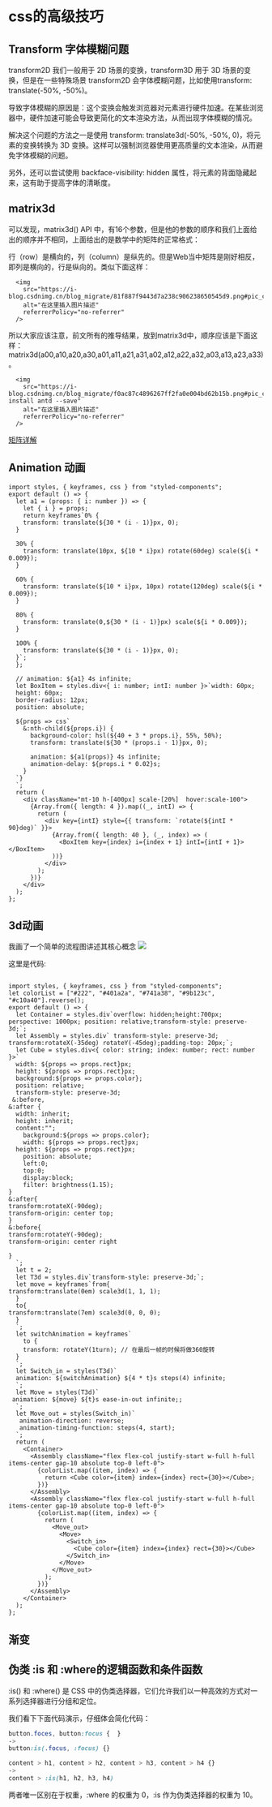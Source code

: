 


# css的高级技巧

## Transform 字体模糊问题
transform2D 我们一般用于 2D 场景的变换，transform3D 用于 3D 场景的变换，但是在一些特殊场景 transform2D 会字体模糊问题，比如使用transform: translate(-50%, -50%)。

导致字体模糊的原因是：这个变换会触发浏览器对元素进行硬件加速。在某些浏览器中，硬件加速可能会导致更简化的文本渲染方法，从而出现字体模糊的情况。

解决这个问题的方法之一是使用 transform: translate3d(-50%, -50%, 0)，将元素的变换转换为 3D 变换。这样可以强制浏览器使用更高质量的文本渲染，从而避免字体模糊的问题。

另外，还可以尝试使用 backface-visibility: hidden 属性，将元素的背面隐藏起来，这有助于提高字体的清晰度。

## matrix3d
可以发现，matrix3d() API 中，有16个参数，但是他的参数的顺序和我们上面给出的顺序并不相同，上面给出的是数学中的矩阵的正常格式：

行（row）是横向的，列（column）是纵先的。但是Web当中矩阵是刚好相反，即列是横向的，行是纵向的。类似下面这样：

      <img
        src="https://i-blog.csdnimg.cn/blog_migrate/81f887f9443d7a238c906238650545d9.png#pic_center"
        alt="在这里插入图片描述"
        referrerPolicy="no-referrer"
      />


所以大家应该注意，前文所有的推导结果，放到matrix3d中，顺序应该是下面这样：
matrix3d(a00,a10,a20,a30,a01,a11,a21,a31,a02,a12,a22,a32,a03,a13,a23,a33)。




      <img
        src="https://i-blog.csdnimg.cn/blog_migrate/f0ac87c4896267ff2fa0e004bd62b15b.png#pic_centernpm install antd --save"
        alt="在这里插入图片描述"
        referrerPolicy="no-referrer"
      />

<a href="https://blog.csdn.net/qq_35543489/article/details/113694496" target="_blank">矩阵详解</a>
<Css3d />

## Animation 动画


<Animation />

```tsx
import styles, { keyframes, css } from "styled-components";
export default () => {
  let a1 = (props: { i: number }) => {
    let { i } = props;
    return keyframes`0% {
    transform: translate(${30 * (i - 1)}px, 0);
  }

  30% {
    transform: translate(10px, ${10 * i}px) rotate(60deg) scale(${i * 0.009});
  }

  60% {
    transform: translate(${10 * i}px, 10px) rotate(120deg) scale(${i * 0.009});
  }

  80% {
    transform: translate(0,${30 * (i - 1)}px) scale(${i * 0.009});
  }

  100% {
    transform: translate(${30 * (i - 1)}px, 0);
  }`;
  };

  // animation: ${a1} 4s infinite;
  let BoxItem = styles.div<{ i: number; intI: number }>`width: 60px;
  height: 60px;
  border-radius: 12px;
  position: absolute;
 
  ${props => css`
    &:nth-child(${props.i}) {
      background-color: hsl(${40 + 3 * props.i}, 55%, 50%);
      transform: translate(${30 * (props.i - 1)}px, 0);

      animation: ${a1(props)} 4s infinite;
      animation-delay: ${props.i * 0.02}s;
    }
  `}
  `;
  return (
    <div className="mt-10 h-[400px] scale-[20%]  hover:scale-100">
      {Array.from({ length: 4 }).map((_, intI) => {
        return (
          <div key={intI} style={{ transform: `rotate(${intI * 90}deg)` }}>
            {Array.from({ length: 40 }, (_, index) => (
              <BoxItem key={index} i={index + 1} intI={intI + 1}></BoxItem>
            ))}
          </div>
        );
      })}
    </div>
  );
};

```

## 3d动画

<Animation3d />

我画了一个简单的流程图讲述其核心概念
<img src='https://ik.imagekit.io/Manshawar/ferris_8PiNzixa3' />

这里是代码:
```tsx

import styles, { keyframes, css } from "styled-components";
let colorList = ["#222", "#401a2a", "#741a38", "#9b123c", "#c10a40"].reverse();
export default () => {
  let Container = styles.div`overflow: hidden;height:700px; perspective: 1000px; position: relative;transform-style: preserve-3d;`;
  let Assembly = styles.div` transform-style: preserve-3d; transform:rotateX(-35deg) rotateY(-45deg);padding-top: 20px;`;
  let Cube = styles.div<{ color: string; index: number; rect: number }>`
  width: ${props => props.rect}px;
  height: ${props => props.rect}px;
  background:${props => props.color};
  position: relative;
  transform-style: preserve-3d; 
 &:before,
&:after {
  width: inherit;
  height: inherit;
  content:"";
    background:${props => props.color};
    width: ${props => props.rect}px;
  height: ${props => props.rect}px;
    position: absolute;
    left:0;
    top:0; 
    display:block;
    filter: brightness(1.15);
}
&:after{
transform:rotateX(-90deg);
transform-origin: center top;
}
&:before{
transform:rotateY(-90deg);
transform-origin: center right

}
  `;
  let t = 2;
  let T3d = styles.div`transform-style: preserve-3d;`;
  let move = keyframes`from{
transform:translate(0em) scale3d(1, 1, 1);
  }
  to{
transform:translate(7em) scale3d(0, 0, 0);
  }
  `;
  let switchAnimation = keyframes`
    to {
    transform: rotateY(1turn); // 在最后一帧的时候将做360旋转
  }
  `;
  let Switch_in = styles(T3d)`
  animation: ${switchAnimation} ${4 * t}s steps(4) infinite;
  `;
  let Move = styles(T3d)`
 animation: ${move} ${t}s ease-in-out infinite;;
  `;
  let Move_out = styles(Switch_in)`
   animation-direction: reverse;
   animation-timing-function: steps(4, start);
  `;
  return (
    <Container>
      <Assembly className="flex flex-col justify-start w-full h-full items-center gap-10 absolute top-0 left-0">
        {colorList.map((item, index) => {
          return <Cube color={item} index={index} rect={30}></Cube>;
        })}
      </Assembly>
      <Assembly className="flex flex-col justify-start w-full h-full items-center gap-10 absolute top-0 left-0">
        {colorList.map((item, index) => {
          return (
            <Move_out>
              <Move>
                <Switch_in>
                  <Cube color={item} index={index} rect={30}></Cube>
                </Switch_in>
              </Move>
            </Move_out>
          );
        })}
      </Assembly>
    </Container>
  );
};

```

## 渐变
<Gradient />


## 伪类 :is 和 :where的逻辑函数和条件函数
:is() 和 :where() 是 CSS 中的伪类选择器，它们允许我们以一种高效的方式对一系列选择器进行分组和定位。

我们看下下面代码演示，仔细体会简化代码：

```css
button.foces, button:focus {  } 
->
button:is(.focus, :focus) {}

content > h1, content > h2, content > h3, content > h4 {}
->
content > :is(h1, h2, h3, h4)

```
两者唯一区别在于权重，:where 的权重为 0，:is 作为伪类选择器的权重为 10。